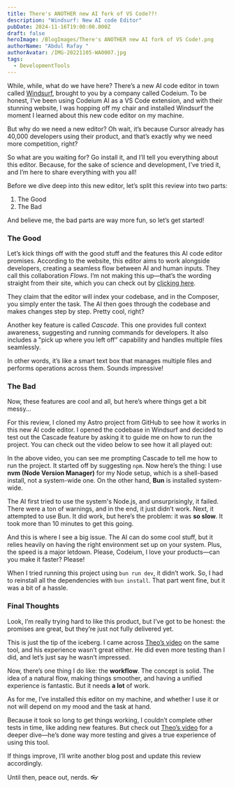 ```yaml
---
title: There's ANOTHER new AI fork of VS Code??!
description: "Windsurf: New AI code Editor"
pubDate: 2024-11-16T19:00:00.000Z
draft: false
heroImage: /BlogImages/There's ANOTHER new AI fork of VS Code!.png
authorName: "Abdul Rafay "
authorAvatar: /IMG-20221105-WA0007.jpg
tags:
  - DevelopmentTools
---
```



While, while, what do we have here? There’s a new AI code editor in town called [Windsurf](https://codeium.com/windsurf), brought to you by a company called Codeium. To be honest, I’ve been using Codeium AI as a VS Code extension, and with their stunning website, I was hopping off my chair and installed Windsurf the moment I learned about this new code editor on my machine.

But why do we need a new editor? Oh wait, it’s because Cursor already has 40,000 developers using their product, and that’s exactly why we need more competition, right?

So what are you waiting for? Go install it, and I’ll tell you everything about this editor. Because, for the sake of science and development, I’ve tried it, and I’m here to share everything with you all!

Before we dive deep into this new editor, let’s split this review into two parts:

1. The Good
2. The Bad

And believe me, the bad parts are way more fun, so let’s get started!

### The Good

Let’s kick things off with the good stuff and the features this AI code editor promises. According to the website, this editor aims to work alongside developers, creating a seamless flow between AI and human inputs. They call this collaboration _Flows_. I’m not making this up—that’s the wording straight from their site, which you can check out by [clicking here](https://codeium.com/windsurf).

They claim that the editor will index your codebase, and in the Composer, you simply enter the task. The AI then goes through the codebase and makes changes step by step. Pretty cool, right?

Another key feature is called _Cascade_. This one provides full context awareness, suggesting and running commands for developers. It also includes a "pick up where you left off" capability and handles multiple files seamlessly.

In other words, it’s like a smart text box that manages multiple files and performs operations across them. Sounds impressive!

### The Bad

Now, these features are cool and all, but here’s where things get a bit messy...

For this review, I cloned my Astro project from GitHub to see how it works in this new AI code editor. I opened the codebase in Windsurf and decided to test out the Cascade feature by asking it to guide me on how to run the project. You can check out the video below to see how it all played out:

<VideoEmbed
  src="https://tg6e032cuy.ufs.sh/f/7EEuKSNdyN7FUqGnoNO9toMCIhRK67BP5LdW82S3QxiAgpr0"
  title="WindSurf Code Editor Working"
/>

In the above video, you can see me prompting Cascade to tell me how to run the project. It started off by suggesting `npm`. Now here’s the thing: I use **nvm (Node Version Manager)** for my Node setup, which is a shell-based install, not a system-wide one. On the other hand, **Bun** is installed system-wide.

The AI first tried to use the system's Node.js, and unsurprisingly, it failed. There were a ton of warnings, and in the end, it just didn’t work. Next, it attempted to use Bun. It did work, but here’s the problem: it was **so slow**. It took more than 10 minutes to get this going.

And this is where I see a big issue. The AI can do some cool stuff, but it relies heavily on having the right environment set up on your system. Plus, the speed is a major letdown. Please, Codeium, I love your products—can you make it faster? Please!

When I tried running this project using `bun run dev`, it didn’t work. So, I had to reinstall all the dependencies with `bun install`. That part went fine, but it was a bit of a hassle.

### Final Thoughts

Look, I’m really trying hard to like this product, but I’ve got to be honest: the promises are great, but they’re just not fully delivered yet.

This is just the tip of the iceberg. I came across [Theo’s video](https://www.youtube.com/watch?v=FqbMXtxDZYc) on the same tool, and his experience wasn’t great either. He did even more testing than I did, and let’s just say he wasn’t impressed.

Now, there’s one thing I do like: the **workflow**. The concept is solid. The idea of a natural flow, making things smoother, and having a unified experience is fantastic. But it needs **a lot** of work.

As for me, I’ve installed this editor on my machine, and whether I use it or not will depend on my mood and the task at hand.

Because it took so long to get things working, I couldn’t complete other tests in time, like adding new features. But check out [Theo’s video](https://www.youtube.com/watch?v=FqbMXtxDZYc) for a deeper dive—he’s done way more testing and gives a true experience of using this tool.

If things improve, I’ll write another blog post and update this review accordingly.

Until then, peace out, nerds. 👓
